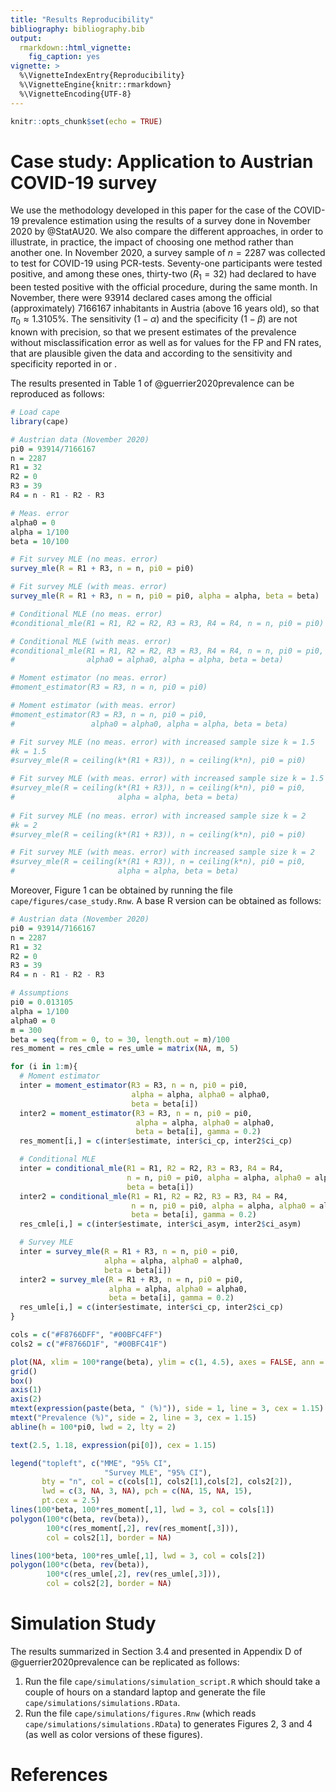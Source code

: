 ```yaml
---
title: "Results Reproducibility"
bibliography: bibliography.bib
output: 
  rmarkdown::html_vignette:
    fig_caption: yes
vignette: >
  %\VignetteIndexEntry{Reproducibility}
  %\VignetteEngine{knitr::rmarkdown}
  %\VignetteEncoding{UTF-8}
---
```


```r
knitr::opts_chunk$set(echo = TRUE)
```

# Case study: Application to Austrian COVID-19 survey

We use the methodology developed in this paper for the case of the COVID-19 prevalence estimation using the results of a survey done in November 2020 by @StatAU20. We also compare the different approaches, in order to illustrate, in practice, the impact of choosing one method rather than another one. In November 2020, a survey sample of $n=2287$ was collected to test for COVID-19 using PCR-tests. Seventy-one participants were tested positive, and among these ones, thirty-two ($R_1=32$) had declared to have been tested positive with the official procedure, during the same month. In November, there were $93914$  declared cases among the official (approximately) $7166167$ inhabitants in Austria (above 16 years old), so that $\pi_0 \approx 1.3105\%$. The sensitivity ($1-\alpha$) and the specificity ($1-\beta$) are not known with precision, so that we present estimates of the prevalence without misclassification error as well as for values for the FP and FN rates, that are plausible given the data and according to the sensitivity and specificity reported in \cite{KoWeGr:20} or \cite{surkova2020false}.

The results presented in Table 1 of @guerrier2020prevalence can be reproduced as follows:

```r
# Load cape
library(cape)

# Austrian data (November 2020)
pi0 = 93914/7166167
n = 2287
R1 = 32
R2 = 0
R3 = 39
R4 = n - R1 - R2 - R3

# Meas. error
alpha0 = 0
alpha = 1/100
beta = 10/100

# Fit survey MLE (no meas. error)
survey_mle(R = R1 + R3, n = n, pi0 = pi0) 

# Fit survey MLE (with meas. error)
survey_mle(R = R1 + R3, n = n, pi0 = pi0, alpha = alpha, beta = beta) 

# Conditional MLE (no meas. error)
#conditional_mle(R1 = R1, R2 = R2, R3 = R3, R4 = R4, n = n, pi0 = pi0)

# Conditional MLE (with meas. error)
#conditional_mle(R1 = R1, R2 = R2, R3 = R3, R4 = R4, n = n, pi0 = pi0,
#                alpha0 = alpha0, alpha = alpha, beta = beta) 

# Moment estimator (no meas. error)
#moment_estimator(R3 = R3, n = n, pi0 = pi0)

# Moment estimator (with meas. error)
#moment_estimator(R3 = R3, n = n, pi0 = pi0,
#                 alpha0 = alpha0, alpha = alpha, beta = beta) 

# Fit survey MLE (no meas. error) with increased sample size k = 1.5
#k = 1.5
#survey_mle(R = ceiling(k*(R1 + R3)), n = ceiling(k*n), pi0 = pi0) 

# Fit survey MLE (with meas. error) with increased sample size k = 1.5
#survey_mle(R = ceiling(k*(R1 + R3)), n = ceiling(k*n), pi0 = pi0, 
#                       alpha = alpha, beta = beta)
           
# Fit survey MLE (no meas. error) with increased sample size k = 2
#k = 2
#survey_mle(R = ceiling(k*(R1 + R3)), n = ceiling(k*n), pi0 = pi0) 

# Fit survey MLE (with meas. error) with increased sample size k = 2
#survey_mle(R = ceiling(k*(R1 + R3)), n = ceiling(k*n), pi0 = pi0, 
#                       alpha = alpha, beta = beta)           
```

Moreover, Figure 1 can be obtained by running the file `cape/figures/case_study.Rnw`. A base R version can be obtained as follows:

```r
# Austrian data (November 2020)
pi0 = 93914/7166167
n = 2287
R1 = 32
R2 = 0
R3 = 39
R4 = n - R1 - R2 - R3

# Assumptions
pi0 = 0.013105
alpha = 1/100
alpha0 = 0
m = 300
beta = seq(from = 0, to = 30, length.out = m)/100
res_moment = res_cmle = res_umle = matrix(NA, m, 5)

for (i in 1:m){
  # Moment estimator
  inter = moment_estimator(R3 = R3, n = n, pi0 = pi0,
                           alpha = alpha, alpha0 = alpha0,
                           beta = beta[i])
  inter2 = moment_estimator(R3 = R3, n = n, pi0 = pi0,
                            alpha = alpha, alpha0 = alpha0,
                            beta = beta[i], gamma = 0.2)
  res_moment[i,] = c(inter$estimate, inter$ci_cp, inter2$ci_cp)

  # Conditional MLE
  inter = conditional_mle(R1 = R1, R2 = R2, R3 = R3, R4 = R4,
                          n = n, pi0 = pi0, alpha = alpha, alpha0 = alpha0,
                          beta = beta[i])
  inter2 = conditional_mle(R1 = R1, R2 = R2, R3 = R3, R4 = R4,
                           n = n, pi0 = pi0, alpha = alpha, alpha0 = alpha0,
                           beta = beta[i], gamma = 0.2)
  res_cmle[i,] = c(inter$estimate, inter$ci_asym, inter2$ci_asym)

  # Survey MLE
  inter = survey_mle(R = R1 + R3, n = n, pi0 = pi0,
                     alpha = alpha, alpha0 = alpha0,
                     beta = beta[i])
  inter2 = survey_mle(R = R1 + R3, n = n, pi0 = pi0,
                      alpha = alpha, alpha0 = alpha0,
                      beta = beta[i], gamma = 0.2)
  res_umle[i,] = c(inter$estimate, inter$ci_cp, inter2$ci_cp)
}

cols = c("#F8766DFF", "#00BFC4FF")
cols2 = c("#F8766D1F", "#00BFC41F")

plot(NA, xlim = 100*range(beta), ylim = c(1, 4.5), axes = FALSE, ann = FALSE)
grid()
box()
axis(1)
axis(2)
mtext(expression(paste(beta, " (%)")), side = 1, line = 3, cex = 1.15)
mtext("Prevalence (%)", side = 2, line = 3, cex = 1.15)
abline(h = 100*pi0, lwd = 2, lty = 2)

text(2.5, 1.18, expression(pi[0]), cex = 1.15)

legend("topleft", c("MME", "95% CI",
                     "Survey MLE", "95% CI"),
       bty = "n", col = c(cols[1], cols2[1],cols[2], cols2[2]),
       lwd = c(3, NA, 3, NA), pch = c(NA, 15, NA, 15),
       pt.cex = 2.5)
lines(100*beta, 100*res_moment[,1], lwd = 3, col = cols[1])
polygon(100*c(beta, rev(beta)),
        100*c(res_moment[,2], rev(res_moment[,3])),
        col = cols2[1], border = NA)

lines(100*beta, 100*res_umle[,1], lwd = 3, col = cols[2])
polygon(100*c(beta, rev(beta)),
        100*c(res_umle[,2], rev(res_umle[,3])),
        col = cols2[2], border = NA)
```

# Simulation Study

The results summarized in Section 3.4 and presented in Appendix D of @guerrier2020prevalence can be replicated as follows:

1. Run the file `cape/simulations/simulation_script.R` which should take a couple of hours on a standard laptop and generate the file `cape/simulations/simulations.RData`.
2. Run the file `cape/simulations/figures.Rnw` (which reads `cape/simulations/simulations.RData`) to generates Figures 2, 3 and 4 (as well as color versions of these figures).

# References







